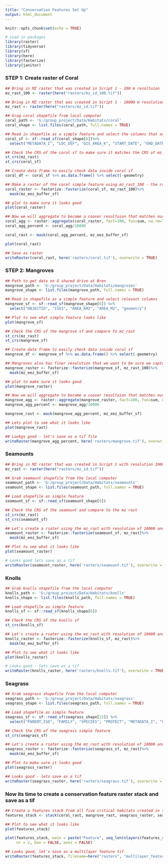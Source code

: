 ```yaml
---
title: "Conservation Features Set Up"
output: html_document
---
```


```r
knitr::opts_chunk$set(echo = TRUE)

# Load in packages
library(raster)
library(tidyverse)
library(sf)
library(here)
library(fasterize)
library(janitor)
```

### STEP 1: Create raster of Coral
```r
## Bring in MZ raster that was created in Script 1 - 100 m resoltuion
mz_rast_100 <- raster(here("rasters/mz_id_100.tif"))

## Bring in MZ raster that was created in Script 1 - 10000 m resolution
mz_rast <- raster(here("rasters/mz_id.tif"))

## Grag coral shapefile from local computer
coral_path <- 'G:/group_project/Data/Habitats/coral'
coral_shape <- list.files(coral_path, full.names = TRUE) 

## Read in shapefile as a simple feature and select the columns that are relevant
coral_sf <- sf::read_sf(coral_shape[6])%>% 
  select("METADATA_I", "LOC_DEF", "GIS_AREA_K", "START_DATE", "END_DATE", "Shape_Leng", "Shape_Le_1", "Shape_Area")

## Check the CRS of the coral sf to make sure it matches the CRS of mz_rast
st_crs(mz_rast)
st_crs(coral_sf)

## Create data frame to easily check data inside coral sf
coral_df <- coral_sf %>% as.data.frame() %>% select(-geometry)

## Make a raster of the coral simple feature using mz_rast_100 - the raster we created at a smaller resolution to set extent and mask to the mz_eez
coral_raster <- fasterize::fasterize(coral_sf, mz_rast_100)%>%
  mask(mz_eez_buffer_sf)

## plot to make sure it looks good
plot(coral_raster)

## Now we will aggregate to become a coaser resoltuion that matches our other rasters at 10000 m
coral_agg <- raster::aggregate(coral_raster, fact=100, fun=sum, na.rm=TRUE)
coral_agg_percent <- coral_agg/10000

coral_rast <- mask(coral_agg_percent, mz_eez_buffer_sf)

plot(coral_rast)

## Save as raster
writeRaster(coral_rast, here('rasters/coral.tif'), overwrite = TRUE)

```


### STEP 2: Mangroves
```r
## Path to get data on G shared drive at Bren
mangrove_path <- 'G:/group_project/Data/Habitats/mangroves'
mangrove_shape <- list.files(mangrove_path, full.names = TRUE)

## Read in shapefile as a simple feature and select relevant columns
mangrove_sf <- sf::read_sf(mangrove_shape[6]) %>%
  select("OBJECTID", "ISO3", "AREA_KM2", "AREA_M2", "geometry")

## Plot to see what simple feature looks like
plot(mangrove_sf)

## Check the CRS of the mangrove sf and compare to mz_rast
st_crs(mz_rast)
st_crs(mangrove_sf)

## Create data frame to easily check data inside coral sf
mangrove_df <- mangrove_sf %>% as.data.frame() %>% select(-geometry)

## Mangroves also has finer resolution that we want to be sure we capture so lets make a raster of the mangove simple feature using mz_rast_100 - the raster we created at a smaller resolution to set extent and mask to the mz_eez
mangrove_raster <- fasterize::fasterize(mangrove_sf, mz_rast_100)%>%
  mask(mz_eez_buffer_sf)

## plot to make sure it looks good
plot(mangrove_raster)

## Now we will aggregate to become a coaser resoltuion that matches our other rasters at 10000 m
mangrove_agg <- raster::aggregate(mangrove_raster, fact=100, fun=sum, na.rm=TRUE)
mangrove_agg_percent <- mangrove_agg/10000

mangrove_rast <- mask(mangrove_agg_percent, mz_eez_buffer_sf)

## Lets plot to see what it looks like
plot(mangrove_rast)

## Lookgs good - let's save as a tif file
writeRaster(mangrove_agg_percent, here('rasters/mangrove.tif'), overwrite = TRUE)

```

### Seamounts
```r
## Bring in MZ raster that was created in Script 1 with resolution 10000
mz_rast <- raster(here("rasters/mz_id.tif"))

## Grab seamount shapefile from the local computer
seamount_path <- 'G:/group_project/Data/Habitats/seamounts'
seamount_shape <- list.files(seamount_path, full.names = TRUE)

## Load shapefile as simple feature
seamount_sf <- sf::read_sf(seamount_shape[6]) 

## Check the CRS of the seamount and compare to the mz rast
st_crs(mz_rast)
st_crs(seamount_sf)

## Let's create a rsater using the mz_rast with resolution of 10000 and mask tot the MZ EEZ
seamount_raster <- fasterize::fasterize(seamount_sf, mz_rast)%>%
  mask(mz_eez_buffer_sf)

## Plot to see what it looks like
plot(seamount_raster)

# Looks good lets save as a tif
writeRaster(seamount_raster, here('rasters/seamount.tif'), overwrite = TRUE)
```

### Knolls
```r
## Grab knolls shapefile from the local computer
knolls_path <- 'G:/group_project/Data/Habitats/knolls'
knolls_shape <- list.files(knolls_path, full.names = TRUE)

## Load shapefile as simple feature
knolls_sf <- sf::read_sf(knolls_shape[6]) 

## Check the CRS of the knolls sf
st_crs(knolls_sf)

## Let's create a rsater using the mz_rast with resolution of 10000 and mask tot the MZ EEZ
knolls_raster <- fasterize::fasterize(knolls_sf, mz_rast)%>%
  mask(mz_eez_buffer_sf)

## Plot to see what it looks like
plot(knolls_raster)

# Looks good - lets save as a tif
writeRaster(knolls_raster, here('rasters/knolls.tif'), overwrite = TRUE)

```

### Seagrass
```r
## Grab seagrass shapefile from the local computer
seagrass_path <- 'G:/group_project/Data/Habitats/seagrass'
seagrass_shape <- list.files(seagrass_path, full.names = TRUE)

## Load shapefile as simple feature
seagrass_sf <- sf::read_sf(seagrass_shape[22]) %>% 
  select("PARENT_ISO", "FAMILY", "SPECIES", "PROTECT", "METADATA_I", "GIS_AREA_K", "Shape_Leng", "Shape_Area", "geometry")

## Check the CRS of the seagrass simple feature
st_crs(seagrass_sf)

## Let's create a rsater using the mz_rast with resolution of 10000 and mask tot the MZ EEZ
seagrass_raster <- fasterize::fasterize(seagrass_sf, mz_rast)%>%
  mask(mz_eez_buffer_sf)

## Plot to make sure it looks good
plot(seagrass_raster)

## Looks good - lets save as a tif
writeRaster(seagrass_raster, here('rasters/seagrass.tif'), overwrite = TRUE)
```

### Now its time to create a conservation feature raster stack and save as a tif
```r
## Create a features stack from all five critical habitats created in the previous steps
features_stack <- stack(coral_rast, mangrove_rast, seagrass_raster, seamount_raster, knolls_raster)

## Plot to see what it looks like
plot(features_stack)

plot(features_stack, main = paste("Feature", seq_len(nlayers(features_stack))),
     nr = 2, box = FALSE, axes = FALSE)

## Looks good, let's save as a multilayer feature tif
writeRaster(features_stack, filename=here("rasters", "multilayer_feature.tif"), options="INTERLEAVE=BAND", overwrite=TRUE)
```

